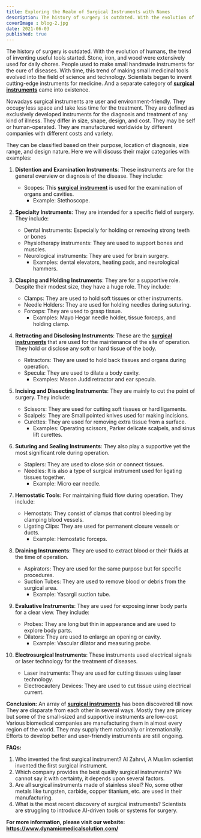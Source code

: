 ```yaml
---
title: Exploring the Realm of Surgical Instruments with Names
description: The history of surgery is outdated. With the evolution of humans, the trend of inventing useful tools started. Stone, iron, and wood.
coverImage : blog-2.jpg
date: 2021-06-03
published: true
---
```


The history of surgery is outdated. With the evolution of humans, the trend of inventing useful tools started. Stone, iron, and wood were extensively used for daily chores. People used to make small handmade instruments for the cure of diseases. With time, this trend of making small medicinal tools evolved into the field of science and technology. Scientists began to invent cutting-edge instruments for medicine. And a separate category of **[surgical instruments](https://www.dynamicmedicalsolution.com/categories/general-instrumentation)** came into existence.

Nowadays surgical instruments are user and environment-friendly. They occupy less space and take less time for the treatment. They are defined as exclusively developed instruments for the diagnosis and treatment of any kind of illness. They differ in size, shape, design, and cost. They may be self or human-operated. They are manufactured worldwide by different companies with different costs and variety.

They can be classified based on their purpose, location of diagnosis, size range, and design nature. Here we will discuss their major categories with examples:

1. **Distention and Examination Instruments**: 
   These instruments are for the general overview or diagnosis of the disease. They include:
   - Scopes: This **[surgical instrument](https://www.dynamicmedicalsolution.com/search/stetho)** is used for the examination of organs and cavities.
     - Example: Stethoscope.

2. **Specialty Instruments**:
   They are intended for a specific field of surgery. They include: 
   - Dental Instruments: Especially for holding or removing strong teeth or bones 
   - Physiotherapy instruments: They are used to support bones and muscles.
   - Neurological instruments: They are used for brain surgery.
     - Examples: dental elevators, heating pads, and neurological hammers.

3. **Clasping and Holding Instruments**:
   They are for a supportive role. Despite their modest size, they have a huge role. They include:
   - Clamps: They are used to hold soft tissues or other instruments.
   - Needle Holders: They are used for holding needles during suturing.
   - Forceps: They are used to grasp tissue.
     - Examples: Mayo Hegar needle holder, tissue forceps, and holding clamp.

4. **Retracting and Disclosing Instruments**:
   These are the **[surgical instruments](https://www.dynamicmedicalsolution.com/search/retractor)** that are used for the maintenance of the site of operation. They hold or disclose any soft or hard tissue of the body.
   - Retractors: They are used to hold back tissues and organs during operation.
   - Specula: They are used to dilate a body cavity.
     - Examples: Mason Judd retractor and ear specula.

5. **Incising and Dissecting Instruments**:
   They are mainly to cut the point of surgery. They include:
   - Scissors: They are used for cutting soft tissues or hard ligaments.
   - Scalpels: They are Small pointed knives used for making incisions.
   - Curettes: They are used for removing extra tissue from a surface.
     - Examples: Operating scissors, Parker delicate scalpels, and sinus lift curettes.

6. **Suturing and Sealing Instruments**:
   They also play a supportive yet the most significant role during operation.
   - Staplers: They are used to close skin or connect tissues.
   - Needles: It is also a type of surgical instrument used for ligating tissues together.
     - Example: Micro ear needle.

7. **Hemostatic Tools**:
   For maintaining fluid flow during operation. They include:
   - Hemostats: They consist of clamps that control bleeding by clamping blood vessels.
   - Ligating Clips: They are used for permanent closure vessels or ducts.
     - Example: Hemostatic forceps.

8. **Draining Instruments**:
   They are used to extract blood or their fluids at the time of operation.
   - Aspirators: They are used for the same purpose but for specific procedures.
   - Suction Tubes: They are used to remove blood or debris from the surgical area.
     - Example: Yasargil suction tube.

9. **Evaluative Instruments**:
   They are used for exposing inner body parts for a clear view. They include:
   - Probes: They are long but thin in appearance and are used to explore body parts.
   - Dilators: They are used to enlarge an opening or cavity.
     - Example: Vascular dilator and measuring probe.

10. **Electrosurgical Instruments**:
    These instruments used electrical signals or laser technology for the treatment of diseases.
    - Laser instruments: They are used for cutting tissues using laser technology.
    - Electrocautery Devices: They are used to cut tissue using electrical current.

**Conclusion:**
An array of **[surgical instruments](https://www.dynamicmedicalsolution.com/categories/general-instrumentation)** has been discovered till now. They are disparate from each other in several ways. Mostly they are pricey but some of the small-sized and supportive instruments are low-cost. Various biomedical companies are manufacturing them in almost every region of the world. They may supply them nationally or internationally. Efforts to develop better and user-friendly instruments are still ongoing.

**FAQs:**
1. Who invented the first surgical instrument?
   Al Zahrvi, A Muslim scientist invented the first surgical instrument.
2. Which company provides the best quality surgical instruments?
   We cannot say it with certainty, it depends upon several factors.
3. Are all surgical instruments made of stainless steel?
   No, some other metals like tungsten, carbide, copper titanium, etc. are used in their manufacturing.
4. What is the most recent discovery of surgical instruments?
   Scientists are struggling to introduce AI-driven tools or systems for surgery.

**For more information, please visit our website: https://www.dynamicmedicalsolution.com/**
